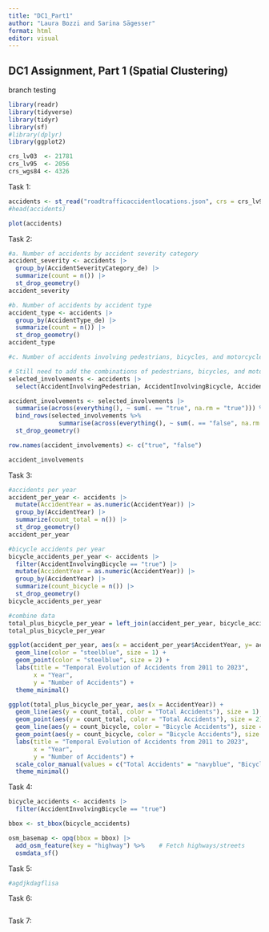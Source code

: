 ```yaml
---
title: "DC1_Part1"
author: "Laura Bozzi and Sarina Sägesser"
format: html
editor: visual
---
```


## DC1 Assignment, Part 1 (Spatial Clustering)

branch testing

```r
library(readr) 
library(tidyverse) 
library(tidyr) 
library(sf) 
#library(dplyr)
library(ggplot2)
```

```r
crs_lv03  <- 21781 
crs_lv95  <- 2056 
crs_wgs84 <- 4326
```

Task 1:

```r
accidents <- st_read("roadtrafficaccidentlocations.json", crs = crs_lv95)
#head(accidents)
```

```r
plot(accidents)
```

Task 2:

```r
#a. Number of accidents by accident severity category 
accident_severity <- accidents |>   
  group_by(AccidentSeverityCategory_de) |>   
  summarize(count = n()) |>   
  st_drop_geometry()  
accident_severity
```

```r
#b. Number of accidents by accident type 
accident_type <- accidents |>   
  group_by(AccidentType_de) |>   
  summarize(count = n()) |>   
  st_drop_geometry()  
accident_type
```

```r
#c. Number of accidents involving pedestrians, bicycles, and motorcycles, respectively 

# Still need to add the combinations of pedestrians, bicycles, and motorcycles
selected_involvements <- accidents |>   
  select(AccidentInvolvingPedestrian, AccidentInvolvingBicycle, AccidentInvolvingMotorcycle)  

accident_involvements <- selected_involvements |>   
  summarise(across(everything(), ~ sum(. == "true", na.rm = "true"))) %>%   
  bind_rows(selected_involvements %>%               
              summarise(across(everything(), ~ sum(. == "false", na.rm = "true"))))|>  
  st_drop_geometry()  

row.names(accident_involvements) <- c("true", "false")

accident_involvements
```

Task 3:

```r
#accidents per year
accident_per_year <- accidents |>
  mutate(AccidentYear = as.numeric(AccidentYear)) |>
  group_by(AccidentYear) |>   
  summarize(count_total = n()) |>   
  st_drop_geometry()  
accident_per_year

#bicycle accidents per year
bicycle_accidents_per_year <- accidents |>
  filter(AccidentInvolvingBicycle == "true") |>
  mutate(AccidentYear = as.numeric(AccidentYear)) |>
  group_by(AccidentYear) |>   
  summarize(count_bicycle = n()) |>   
  st_drop_geometry()  
bicycle_accidents_per_year

#combine data
total_plus_bicycle_per_year = left_join(accident_per_year, bicycle_accidents_per_year, by = "AccidentYear")
total_plus_bicycle_per_year
```

```r
ggplot(accident_per_year, aes(x = accident_per_year$AccidentYear, y= accident_per_year$count_total))+
  geom_line(color = "steelblue", size = 1) +         
  geom_point(color = "steelblue", size = 2) +         
  labs(title = "Temporal Evolution of Accidents from 2011 to 2023",
       x = "Year",
       y = "Number of Accidents") +
  theme_minimal() 

ggplot(total_plus_bicycle_per_year, aes(x = AccidentYear)) +
  geom_line(aes(y = count_total, color = "Total Accidents"), size = 1) + 
  geom_point(aes(y = count_total, color = "Total Accidents"), size = 2) +
  geom_line(aes(y = count_bicycle, color = "Bicycle Accidents"), size = 1) +
  geom_point(aes(y = count_bicycle, color = "Bicycle Accidents"), size = 2) +
  labs(title = "Temporal Evolution of Accidents from 2011 to 2023",
       x = "Year",
       y = "Number of Accidents") +
  scale_color_manual(values = c("Total Accidents" = "navyblue", "Bicycle Accidents" = "brown")) +
  theme_minimal()
```

Task 4:

```r
bicycle_accidents <- accidents |>
  filter(AccidentInvolvingBicycle == "true")

bbox <- st_bbox(bicycle_accidents)

osm_basemap <- opq(bbox = bbox) |>
  add_osm_feature(key = "highway") %>%    # Fetch highways/streets
  osmdata_sf()
```

Task 5:

```r
#agdjkdagflisa
```

Task 6:

```r
```

Task 7:

```r
```

